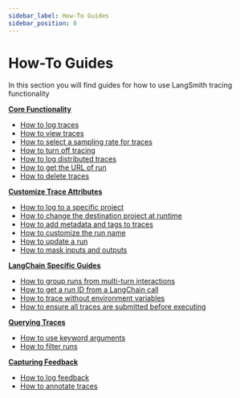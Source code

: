 ```yaml
---
sidebar_label: How-To Guides
sidebar_position: 0
---
```


# How-To Guides

In this section you will find guides for how to use LangSmith tracing functionality

**[Core Functionality](faq/logging_and_viewing)**

- [How to log traces](faq/logging_and_viewing#logging-traces)
- [How to view traces](faq/logging_and_viewing#viewing-traces)
- [How to select a sampling rate for traces](faq/logging_and_viewing#setting-a-sampling-rate-for-tracing)
- [How to turn off tracing](faq/logging_and_viewing#turning-off-tracing)
- [How to log distributed traces](faq/logging_and_viewing#distributed-tracing)
- [How to get the URL of run](faq/logging_and_viewing#getting-the-url-of-a-logged-run)
- [How to delete traces](faq/logging_and_viewing#deleting-traces-in-a-project)

**[Customize Trace Attributes](faq/customizing_trace_attributes)**

- [How to log to a specific project](faq/customizing_trace_attributes#logging-to-a-specific-project)
- [How to change the destination project at runtime](faq/customizing_trace_attributes#changing-the-destination-project-at-runtime)
- [How to add metadata and tags to traces](faq/customizing_trace_attributes#adding-metadata-and-tags-to-traces)
- [How to customize the run name](faq/customizing_trace_attributes#customizing-the-run-name)
- [How to update a run](faq/customizing_trace_attributes#updating-a-run)
- [How to mask inputs and outputs](faq/customizing_trace_attributes#masking-inputs-and-outputs)

**[LangChain Specific Guides](faq/langchain_specific_guides)**

- [How to group runs from multi-turn interactions](faq/langchain_specific_guides#grouping-runs-from-multi-turn-interactions)
- [How to get a run ID from a LangChain call](faq/langchain_specific_guides#getting-a-run-id-from-a-langchain-call)
- [How to trace without environment variables](faq/langchain_specific_guides#tracing-without-environment-variables)
- [How to ensure all traces are submitted before executing](faq/langchain_specific_guides#ensuring-all-traces-are-submitted-before-exiting)

**[Querying Traces](faq/querying_traces)**

- [How to use keyword arguments](faq/querying_traces#using-keyword-arguments)
- [How to filter runs](faq/querying_traces#run-filtering)

**[Capturing Feedback](faq/logging_feedback)**

- [How to log feedback](faq/logging_feedback#collecting-feedback-programmatically)
- [How to annotate traces](faq/logging_feedback#annotating-traces-with-feedback)
